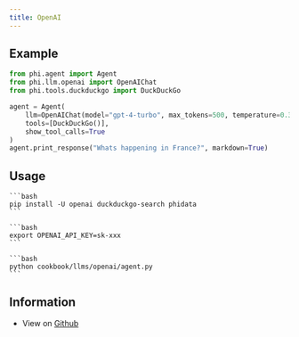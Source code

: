 ```yaml
---
title: OpenAI
---
```


## Example

```python cookbook/llms/openai/agent.py
from phi.agent import Agent
from phi.llm.openai import OpenAIChat
from phi.tools.duckduckgo import DuckDuckGo

agent = Agent(
    llm=OpenAIChat(model="gpt-4-turbo", max_tokens=500, temperature=0.3),
    tools=[DuckDuckGo()],
    show_tool_calls=True
)
agent.print_response("Whats happening in France?", markdown=True)
```

## Usage

<Steps>
  <Snippet file="create-venv-step.mdx" />

  <Step title="Install libraries">

    ```bash
    pip install -U openai duckduckgo-search phidata
    ```

  </Step>

  <Step title="Export `OPENAI_API_KEY`">

    ```bash
    export OPENAI_API_KEY=sk-xxx
    ```

  </Step>

  <Step title="Run OpenAI Agent">

    ```bash
    python cookbook/llms/openai/agent.py
    ```

  </Step>

  </Steps>

## Information

- View on [Github](https://github.com/phidatahq/phidata/tree/main/cookbook/llms/openai/agent.py)
